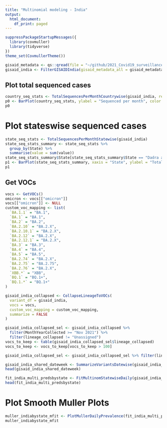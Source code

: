 ```yaml
---
title: "Multinomial modeling - India"
output:
  html_document:
    df_print: paged
---
```



```r
suppressPackageStartupMessages({
  library(covmuller)
  library(tidyverse)
})
theme_set(CovmullerTheme())
```

```r
gisaid_metadata <- qs::qread(file = "~/github/2021_Covid19_surveillance/data/all_metadata/metadata_tsv_2022_11_17.qs")
gisaid_india <- FilterGISAIDIndia(gisaid_metadata_all = gisaid_metadata)
```

## Plot total sequenced cases


```r
country_seq_stats <- TotalSequencesPerMonthCountrywise(gisaid_india, rename_country_as_state = TRUE)
p0 <- BarPlot(country_seq_stats, ylabel = "Sequenced per month", color = "slateblue1", label_si = TRUE, xangle = 90, title = "India")
p0
```

# Plot stateswise sequenced cases

```r
state_seq_stats <- TotalSequencesPerMonthStatewise(gisaid_india)
state_seq_stats_summary <- state_seq_stats %>%
  group_by(State) %>%
  summarise(value = sum(value))
state_seq_stats_summary$State[state_seq_stats_summary$State == "Dadra and Nagar Haveli and Daman and Diu"] <- "Dadra/N Haveli/Daman/Diu"
p1 <- BarPlot(state_seq_stats_summary, xaxis = "State", ylabel = "Total sequences deposited", color = "slateblue1", label_si = TRUE, xangle = 90, title = "India")
p1
```

## Get VOCs

```r
vocs <- GetVOCs()
omicron <- vocs[["omicron"]]
vocs[["omicron"]] <- NULL
custom_voc_mapping <- list(
  `BA.1.1` = "BA.1",
  `BA.1` = "BA.1",
  `BA.2` = "BA.2",
  `BA.2.10` = "BA.2.X",
  `BA.2.10.1` = "BA.2.X",
  `BA.2.12` = "BA.2.X",
  `BA.2.12.1` = "BA.2.X",
  `BA.3` = "BA.3",
  `BA.4` = "BA.4",
  `BA.5` = "BA.5",
  `BA.2.74` = "BA.2.X",
  `BA.2.75` = "BA.2.75",
  `BA.2.76` = "BA.2.X",
  `XBB.*` = "XBB",
  `BQ.1` = "BQ.1+",
  `BQ.1.*` = "BQ.1+"
)
```

```r
gisaid_india_collapsed <- CollapseLineageToVOCs(
  variant_df = gisaid_india,
  vocs = vocs,
  custom_voc_mapping = custom_voc_mapping,
  summarize = FALSE
)

gisaid_india_collapsed_sel <- gisaid_india_collapsed %>%
  filter(MonthYearCollected >= "Nov 2021") %>%
  filter(lineage_collapsed != "Unassigned")
vocs_to_keep <- table(gisaid_india_collapsed_sel$lineage_collapsed)
vocs_to_keep <- vocs_to_keep[vocs_to_keep > 100]

gisaid_india_collapsed_sel <- gisaid_india_collapsed_sel %>% filter(lineage_collapsed %in% names(vocs_to_keep))

gisaid_india_shared_dateweek <- SummarizeVariantsDatewise(gisaid_india_collapsed_sel, by_state = TRUE)
head(gisaid_india_shared_dateweek)
```

```r
fit_india_multi_predsbystate <- FitMultinomStatewiseDaily(gisaid_india_shared_dateweek)
head(fit_india_multi_predsbystate)
```

# Plot Smooth Muller Plots

```r
muller_indiabystate_mfit <- PlotMullerDailyPrevalence(fit_india_multi_predsbystate)
muller_indiabystate_mfit
```
